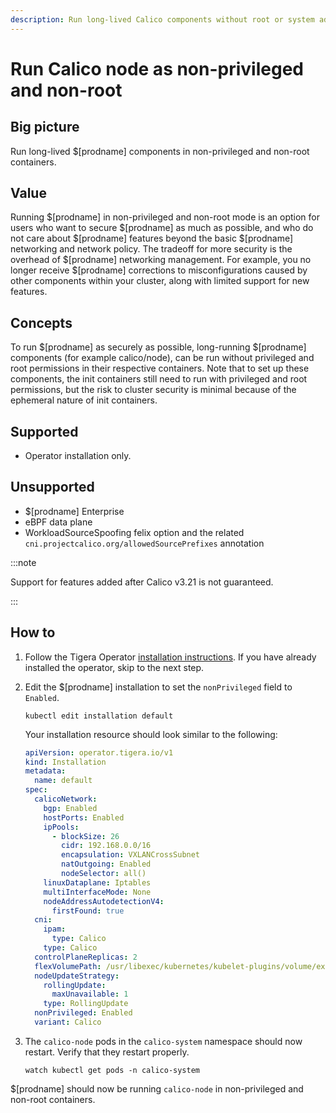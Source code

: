 ```yaml
---
description: Run long-lived Calico components without root or system admin privileges.
---
```


# Run Calico node as non-privileged and non-root

## Big picture

Run long-lived $[prodname] components in non-privileged and non-root containers.

## Value

Running $[prodname] in non-privileged and non-root mode is an option for users who
want to secure $[prodname] as much as possible, and who do not care about
$[prodname] features beyond the basic $[prodname] networking and network policy.
The tradeoff for more security is the overhead of $[prodname] networking management.
For example, you no longer receive $[prodname] corrections to misconfigurations caused
by other components within your cluster, along with limited support for new features.

## Concepts

To run $[prodname] as securely as possible, long-running $[prodname] components
(for example calico/node), can be run without privileged and root permissions in their respective
containers. Note that to set up these components, the init containers still need to run with
privileged and root permissions, but the risk to cluster security is minimal because of the
ephemeral nature of init containers.

## Supported

- Operator installation only.

## Unsupported

- $[prodname] Enterprise
- eBPF data plane
- WorkloadSourceSpoofing felix option and the related `cni.projectcalico.org/allowedSourcePrefixes` annotation

:::note

Support for features added after Calico v3.21 is not guaranteed.

:::

## How to

1. Follow the Tigera Operator [installation instructions](../getting-started/kubernetes/quickstart.mdx).
   If you have already installed the operator, skip to the next step.

1. Edit the $[prodname] installation to set the `nonPrivileged` field to `Enabled`.

   ```
   kubectl edit installation default
   ```

   Your installation resource should look similar to the following:

   ```yaml
   apiVersion: operator.tigera.io/v1
   kind: Installation
   metadata:
     name: default
   spec:
     calicoNetwork:
       bgp: Enabled
       hostPorts: Enabled
       ipPools:
         - blockSize: 26
           cidr: 192.168.0.0/16
           encapsulation: VXLANCrossSubnet
           natOutgoing: Enabled
           nodeSelector: all()
       linuxDataplane: Iptables
       multiInterfaceMode: None
       nodeAddressAutodetectionV4:
         firstFound: true
     cni:
       ipam:
         type: Calico
       type: Calico
     controlPlaneReplicas: 2
     flexVolumePath: /usr/libexec/kubernetes/kubelet-plugins/volume/exec/
     nodeUpdateStrategy:
       rollingUpdate:
         maxUnavailable: 1
       type: RollingUpdate
     nonPrivileged: Enabled
     variant: Calico
   ```

1. The `calico-node` pods in the `calico-system` namespace should now restart. Verify that they restart properly.
   ```
   watch kubectl get pods -n calico-system
   ```

$[prodname] should now be running `calico-node` in non-privileged and non-root containers.
